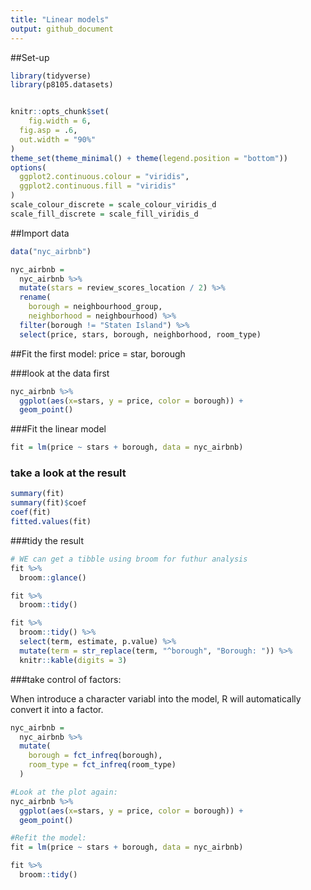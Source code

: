 ```yaml
---
title: "Linear models"
output: github_document
---
```



##Set-up
```r
library(tidyverse)
library(p8105.datasets)


knitr::opts_chunk$set(
	fig.width = 6, 
  fig.asp = .6,
  out.width = "90%"
)
theme_set(theme_minimal() + theme(legend.position = "bottom"))
options(
  ggplot2.continuous.colour = "viridis",
  ggplot2.continuous.fill = "viridis" 
)
scale_colour_discrete = scale_colour_viridis_d
scale_fill_discrete = scale_fill_viridis_d
```



##Import data
```r
data("nyc_airbnb")

nyc_airbnb = 
  nyc_airbnb %>% 
  mutate(stars = review_scores_location / 2) %>% 
  rename(
    borough = neighbourhood_group,
    neighborhood = neighbourhood) %>% 
  filter(borough != "Staten Island") %>% 
  select(price, stars, borough, neighborhood, room_type)
```


##Fit the first model: price = star, borough

###look at the data first
```r
nyc_airbnb %>% 
  ggplot(aes(x=stars, y = price, color = borough)) + 
  geom_point()
```

###Fit the linear model
```r
fit = lm(price ~ stars + borough, data = nyc_airbnb)
```

### take a look at the result
```r
summary(fit)
summary(fit)$coef
coef(fit)
fitted.values(fit)
```

###tidy the result
```r
# WE can get a tibble using broom for futhur analysis
fit %>% 
  broom::glance()

fit %>% 
  broom::tidy()

fit %>% 
  broom::tidy() %>% 
  select(term, estimate, p.value) %>% 
  mutate(term = str_replace(term, "^borough", "Borough: ")) %>% 
  knitr::kable(digits = 3)
```

###take control of factors: 

When introduce a character variabl into the model, R will automatically convert it into a factor. 
```r
nyc_airbnb = 
  nyc_airbnb %>% 
  mutate(
    borough = fct_infreq(borough),
    room_type = fct_infreq(room_type)
  )

#Look at the plot again: 
nyc_airbnb %>% 
  ggplot(aes(x=stars, y = price, color = borough)) + 
  geom_point()

#Refit the model: 
fit = lm(price ~ stars + borough, data = nyc_airbnb)

fit %>% 
  broom::tidy()
```





















